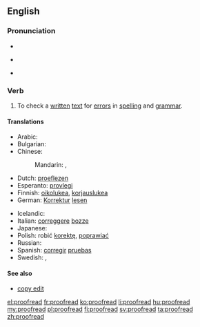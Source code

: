 ==English==
{{wikipedia|Proofreading}}

===Pronunciation===
* {{audio|en-us-proofread.ogg|Audio (US)}}
* {{qualifier|infinitive}} {{IPA|/ˈpɾuːfɾiːd/}}
* {{qualifier|simple past|past participle}} {{IPA|/ˈpɾuːfɾɛd/}}

===Verb===
{{en-verb|proofreads|proofreading|proofread|proofread}}

# {{transitive|and|intransitive}} To check a [[written]] [[text]] for [[error]]s in [[spelling]] and [[grammar]].

====Translations====
{{trans-top|to check for errors in spelling and grammar}}
* Arabic: {{t-|ar|نقح|alt=نَقَّح|sc=Arab}} {{rfr|lang=ar}}
* Bulgarian: {{t-|bg|корегирам, проверявам|sc=Cyrl}}
* Chinese:
*: Mandarin: {{t-|cmn|校對|sc=Hani}}, {{t-|cmn|校对|tr=jiàoduì|sc=Hani}}
* Dutch: [[proeflezen]]
* Esperanto: [[provlegi]]
* Finnish: [[oikolukea]], [[korjauslukea]]
* German: [[Korrektur]] [[lesen]]
{{trans-mid}}
* Icelandic: {{t-|is|prófarkalesa}}
* Italian: [[correggere]] [[bozze]]
* Japanese: {{t-|ja|校正|alt=校正する|tr=こうせい, kōsei suru}}
* Polish: robić [[korekta|korektę]], [[poprawiać]]
* Russian: {{t+|ru|корректировать|tr=korrekírovat'}}
* Spanish: [[corregir]] [[pruebas]]
* Swedish: {{t+|sv|korrektur}}, {{t-|sv|korrekturläsning}}
{{trans-bottom}}

====See also====
* [[copy edit]]

[[el:proofread]]
[[fr:proofread]]
[[ko:proofread]]
[[li:proofread]]
[[hu:proofread]]
[[my:proofread]]
[[pl:proofread]]
[[fi:proofread]]
[[sv:proofread]]
[[ta:proofread]]
[[zh:proofread]]